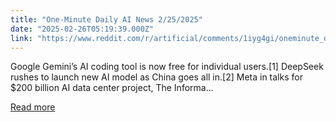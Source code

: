 ```yaml
---
title: "One-Minute Daily AI News 2/25/2025"
date: "2025-02-26T05:19:39.000Z"
link: "https://www.reddit.com/r/artificial/comments/1iyg4gi/oneminute_daily_ai_news_2252025/"
---
```


Google Gemini’s AI coding tool is now free for individual users.[1]
 DeepSeek rushes to launch new AI model as China goes all in.[2]
 Meta in talks for $200 billion AI data center project, The Informa...

[Read more](https://www.reddit.com/r/artificial/comments/1iyg4gi/oneminute_daily_ai_news_2252025/)
